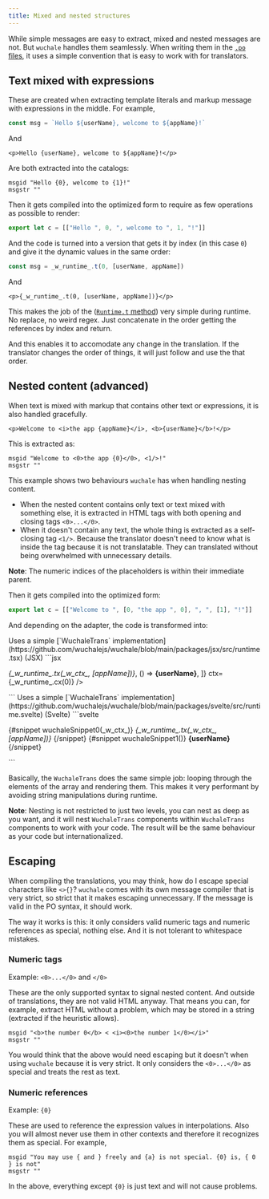 ```yaml
---
title: Mixed and nested structures
---
```


While simple messages are easy to extract, mixed and nested messages are
not. But `wuchale` handles them seamlessly. When writing them in the [`.po`
files](/concepts/catalogs/#po-files), it uses a simple convention that is easy
to work with for translators.

## Text mixed with expressions

These are created when extracting template literals and markup message with
expressions in the middle. For example,

```js
const msg = `Hello ${userName}, welcome to ${appName}!`
```

And

```svelte
<p>Hello {userName}, welcome to ${appName}!</p>
```

Are both extracted into the catalogs:

```po
msgid "Hello {0}, welcome to {1}!"
msgstr ""
```

Then it gets compiled into the optimized form to require as few operations as
possible to render:

```js
export let c = [["Hello ", 0, ", welcome to ", 1, "!"]]
```

And the code is turned into a version that gets it by index (in this case `0`)
and give it the dynamic values in the same order:

```js
const msg = _w_runtime_.t(0, [userName, appName])
```
And
```svelte
<p>{_w_runtime_.t(0, [userName, appName])}</p>
```

This makes the job of the ([`Runtime.t`
method](https://github.com/wuchalejs/wuchale/blob/main/packages/wuchale/src/runtime.ts))
very simple during runtime. No replace, no weird regex. Just concatenate in the
order getting the references by index and return.

And this enables it to accomodate any change in the translation. If the
translator changes the order of things, it will just follow and use the that
order.

## Nested content (advanced)

When text is mixed with markup that contains other text or expressions, it is
also handled gracefully.

```svelte
<p>Welcome to <i>the app {appName}</i>, <b>{userName}</b>!</p>
```

This is extracted as:

```po
msgid "Welcome to <0>the app {0}</0>, <1/>!"
msgstr ""
```

This example shows two behaviours `wuchale` has when handling nesting content.

- When the nested content contains only text or text mixed with something else,
    it is extracted in HTML tags with both opening and closing tags `<0>...</0>`.
- When it doesn't contain any text, the whole thing is extracted as a
    self-closing tag `<1/>`. Because the translator doesn't need to know what is inside
    the tag because it is not translatable. They can translated without being
    overwhelmed with unnecessary details.

**Note**: The numeric indices of the placeholders is within their immediate parent.

Then it gets compiled into the optimized form:

```js
export let c = [["Welcome to ", [0, "the app ", 0], ", ", [1], "!"]]
```

And depending on the adapter, the code is transformed into:


<Tabs>
    <TabItem label="JSX">
    Uses a simple [`WuchaleTrans` implementation](https://github.com/wuchalejs/wuchale/blob/main/packages/jsx/src/runtime.tsx) (JSX)
    ```jsx
    <p>
        <WuchaleTrans
            tags={[
                _w_ctx_ => <i key="_0">{_w_runtime_.tx(_w_ctx_, [appName])}</i>,
                () => <b key="_0">{userName}</b>,
            ]}
            ctx={_w_runtime_.cx(0)}
        />
    </p>
    ```
    </TabItem>
    <TabItem label="Svelte">
    Uses a simple [`WuchaleTrans` implementation](https://github.com/wuchalejs/wuchale/blob/main/packages/svelte/src/runtime.svelte) (Svelte)
    ```svelte
    <p>
        {#snippet wuchaleSnippet0(_w_ctx_)}
            <i>{_w_runtime_.tx(_w_ctx_, [appName])}</i>
        {/snippet}
        {#snippet wuchaleSnippet1()}
            <b>{userName}</b>
        {/snippet}
        <WuchaleTrans tags={[wuchaleSnippet0, wuchaleSnippet1]} ctx={_w_runtime_.cx(0)} />
    </p>
    ```
    </TabItem>
</Tabs>

Basically, the `WuchaleTrans` does the same simple job: looping through the
elements of the array and rendering them. This makes it very performant by
avoiding string manipulations during runtime.

**Note**: Nesting is not restricted to just two levels, you can nest as deep as
you want, and it will nest `WuchaleTrans` components within `WuchaleTrans`
components to work with your code. The result will be the same behaviour as
your code but internationalized.

## Escaping

When compiling the translations, you may think, how do I escape special
characters like `<>{}`? `wuchale` comes with its own message compiler that is
very strict, so strict that it makes escaping unnecessary. If the message is
valid in the PO syntax, it should work.

The way it works is this: it only considers valid numeric tags and numeric
references as special, nothing else. And it is not tolerant to whitespace
mistakes.

### Numeric tags

Example: `<0>...</0>` and `</0>`

These are the only supported syntax to signal nested content. And outside of
translations, they are not valid HTML anyway. That means you can, for example,
extract HTML without a problem, which may be stored in a string (extracted if
the heuristic allows).

```po
msgid "<b>the number 0</b> < <i><0>the number 1</0></i>"
msgstr ""
```

You would think that the above would need escaping but it doesn't when using
`wuchale` because it is very strict. It only considers the `<0>...</0>` as
special and treats the rest as text.

### Numeric references

Example: `{0}`

These are used to reference the expression values in interpolations. Also you
will almost never use them in other contexts and therefore it recognizes them
as special. For example,

```po
msgid "You may use { and } freely and {a} is not special. {0} is, { 0 } is not"
msgstr ""
```

In the above, everything except `{0}` is just text and will not cause problems.
